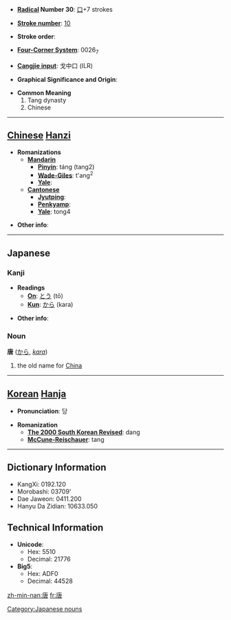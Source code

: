 * '''[[Wiktionary:Chinese radical index| Radical]] Number 30''': [[Wiktionary:Chinese radical index 口|口]]+7 strokes

* '''[[Wiktionary:Chinese total strokes index|Stroke number]]''': [[Wiktionary:Chinese total strokes index 10|10]]

* '''Stroke order''': 

* '''[[Wiktionary:Chinese four corner index|Four-Corner System]]''': 0026<sub>7</sub>

* '''[[Wiktionary:Chinese Cangjie index|Cangjie input]]''': 戈中口 (ILR)

* '''Graphical Significance and Origin''': 

* '''Common Meaning'''
*#Tang dynasty
*# Chinese


----

== [[Chinese]] [[Hanzi]] ==

* '''Romanizations'''
** '''[[Mandarin]]'''
*** '''[[Pinyin]]''': táng (tang2)
*** '''[[Wade-Giles]]''': t'ang<sup>2</sup>
*** '''[[Yale]]''': 
** '''[[Cantonese]]'''
*** '''[[Jyutping]]''':
*** '''[[Penkyamp]]''': 
*** '''[[Yale]]''': tong4

* '''Other info''': 

----

== Japanese ==
=== Kanji ===
* '''Readings'''
** '''[[On]]''': [[とう]] (tō)
** '''[[Kun]]''': [[から]] (kara)

* '''Other info''':  

=== Noun ===
'''唐''' ([[から]], ''[[kara]]'')

# the old name for [[China]]
[[Category:Japanese nouns]]
----

== [[Korean]] [[Hanja]] ==

* '''Pronunciation''': 당

* '''Romanization'''
** '''[[The 2000 South Korean Revised Romanization|The 2000 South Korean Revised]]''': dang
** '''[[McCune-Reischauer]]''': tang

----

== Dictionary Information ==

* KangXi: 0192.120
* Morobashi: 03709'
* Dae Jaweon: 0411.200
* Hanyu Da Zidian: 10633.050

== Technical Information ==

* '''Unicode''':
** Hex: 5510
** Decimal: 21776
* '''Big5''':
** Hex: ADF0
** Decimal: 44528

[[zh-min-nan:唐]]
[[fr:唐]]